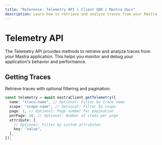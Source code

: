 ```yaml
---
title: "Reference: Telemetry API | Client SDK | Mastra Docs"
description: Learn how to retrieve and analyze traces from your Mastra application for monitoring and debugging using the client-js SDK.
---
```


# Telemetry API

The Telemetry API provides methods to retrieve and analyze traces from your Mastra application. This helps you monitor and debug your application's behavior and performance.

## Getting Traces

Retrieve traces with optional filtering and pagination:

```typescript
const telemetry = await mastraClient.getTelemetry({
  name: "trace-name", // Optional: Filter by trace name
  scope: "scope-name", // Optional: Filter by scope
  page: 1, // Optional: Page number for pagination
  perPage: 10, // Optional: Number of items per page
  attribute: {
    // Optional: Filter by custom attributes
    key: "value",
  },
});
```
